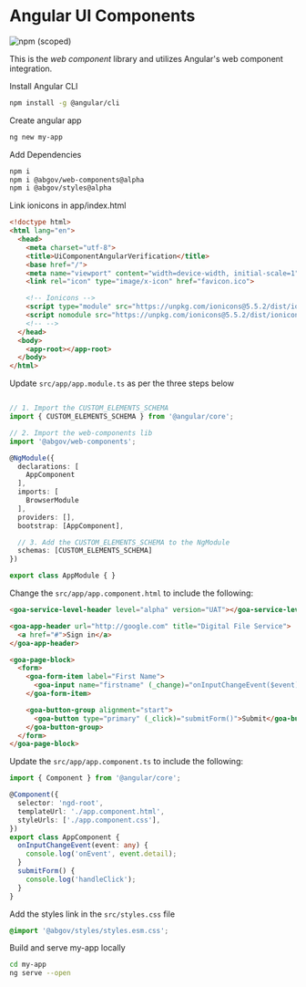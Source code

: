 
<Meta title="Setup/Angular" />

# Angular UI Components

![npm (scoped)](https://img.shields.io/npm/v/@abgov/web-components/alpha?color=%230081a2&label=web-components&style=flat-square)

This is the *web component* library and utilizes Angular's web component integration.


Install Angular CLI
```bash
npm install -g @angular/cli
```

Create angular app
```bash
ng new my-app
```

Add Dependencies
```bash
npm i
npm i @abgov/web-components@alpha
npm i @abgov/styles@alpha
```

Link ionicons in app/index.html
```html
<!doctype html>
<html lang="en">
  <head>
    <meta charset="utf-8">
    <title>UiComponentAngularVerification</title>
    <base href="/">
    <meta name="viewport" content="width=device-width, initial-scale=1">
    <link rel="icon" type="image/x-icon" href="favicon.ico">

    <!-- Ionicons -->
    <script type="module" src="https://unpkg.com/ionicons@5.5.2/dist/ionicons/ionicons.esm.js"></script>
    <script nomodule src="https://unpkg.com/ionicons@5.5.2/dist/ionicons/ionicons.js"></script>
    <!-- -->
  </head>
  <body>
    <app-root></app-root>
  </body>
</html>
```

Update `src/app/app.module.ts` as per the three steps below
```typescript

// 1. Import the CUSTOM_ELEMENTS_SCHEMA
import { CUSTOM_ELEMENTS_SCHEMA } from '@angular/core';

// 2. Import the web-components lib
import '@abgov/web-components';

@NgModule({
  declarations: [
    AppComponent
  ],
  imports: [
    BrowserModule
  ],
  providers: [],
  bootstrap: [AppComponent],

  // 3. Add the CUSTOM_ELEMENTS_SCHEMA to the NgModule
  schemas: [CUSTOM_ELEMENTS_SCHEMA]
})

export class AppModule { }
```

Change the `src/app/app.component.html` to include the following:

```html
<goa-service-level-header level="alpha" version="UAT"></goa-service-level-header>

<goa-app-header url="http://google.com" title="Digital File Service">
  <a href="#">Sign in</a>
</goa-app-header>

<goa-page-block>
  <form>
    <goa-form-item label="First Name">
      <goa-input name="firstname" (_change)="onInputChangeEvent($event)" type="text"></goa-input>
    </goa-form-item>

    <goa-button-group alignment="start">
      <goa-button type="primary" (_click)="submitForm()">Submit</goa-button>
    </goa-button-group>
  </form>
</goa-page-block>
```

Update the `src/app/app.component.ts` to include the following:
```typescript
import { Component } from '@angular/core';

@Component({
  selector: 'ngd-root',
  templateUrl: './app.component.html',
  styleUrls: ['./app.component.css'],
})
export class AppComponent {
  onInputChangeEvent(event: any) {
    console.log('onEvent', event.detail);
  }
  submitForm() {
    console.log('handleClick');
  }
}
```

Add the styles link in the `src/styles.css` file
```css
@import '@abgov/styles/styles.esm.css';
```

Build and serve my-app locally
```bash
cd my-app
ng serve --open
```
